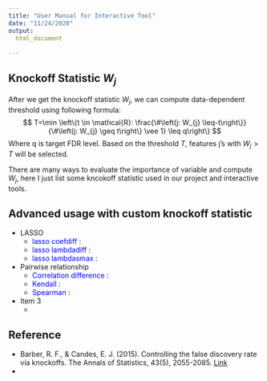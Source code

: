 ```yaml
---
title: "User Manual for Interactive Tool"
date: "11/24/2020"
output:
  html_document
   
---
```



## Knockoff Statistic $W_j$

After we get the knockoff statistic $W_j$, we can compute data-dependent threshold using following formula:
$$
T=\min \left\{t \in \mathcal{R}: \frac{\#\left(j: W_{j} \leq-t\right\}}{\#\left(j: W_{j} \geq t\right\} \vee 1} \leq q\right\}
$$
Where q is target FDR level. Based on the threshold $T$, features j's with $W_j>T$ will be selected.

There are many ways to evaluate the importance of variable and compute $W_j$, here I just list some kncokoff statistic used in our project and interactive tools.

## Advanced usage with custom knockoff statistic

* LASSO
    + <span style="color:blue">lasso coefdiff</span> :
    + <span style="color:blue">lasso lambdadiff</span> :
    + <span style="color:blue">lasso lambdasmax</span> :
* Pairwise relationship
    + <span style="color:blue">Correlation difference</span> :
    + <span style="color:blue">Kendall</span> :
    + <span style="color:blue">Spearman</span> :
* Item 3
    + 













## Reference
* Barber, R. F., & Candes, E. J. (2015). Controlling the false discovery rate via knockoffs. The Annals of Statistics, 43(5), 2055-2085. [Link](https://projecteuclid.org/euclid.aos/1438606853)
* 





























